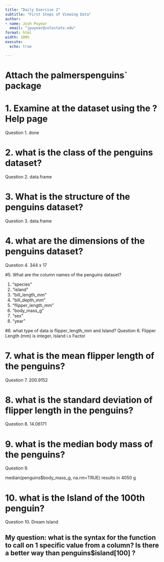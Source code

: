 ```yaml
---
title: "Daily Exercise 2"
subtitle: "First Steps of Viewing Data"
author:
- name: Josh Puyear
  email: "jpuyear@colostate.edu"
format: html
width: 100%
execute: 
  echo: true

---
```


# Attach the palmerspenguins\` package

# 1.  Examine at the dataset using the ?Help page
Question 1. done

# 2. what is the class of the penguins dataset?
Question 2. data.frame

# 3. What is the structure of the penguins dataset?
Question 3. data.frame

# 4. what are the dimensions of the penguins dataset?
Question 4. 344 x 17

#5. What are the column names of the penguins dataset?

1. "species"
2.  "island"
3. "bill_length_mm"
4. "bill_depth_mm"
5. "flipper_length_mm"
6. "body_mass_g"
7. "sex"
8. "year"

#6. what type of data is flipper_length_mm and Island?
Question 6. Flipper Length (mm) is integer, Island i.s Factor

# 7. what is the mean flipper length of the penguins?
Question 7. 200.9152

# 8. what is the standard deviation of flipper length in the penguins?
Question 8. 14.06171

# 9. what is the median body mass of the penguins?
Question 9.

median(penguins\$body_mass_g, na.rm=TRUE) results in
4050 g

# 10. what is the Island of the 100th penguin?
Question 10. Dream Island

## My question: what is the syntax for the function to call on 1 specific value from a column? Is there a better way than penguins\$island\[100\] ?
